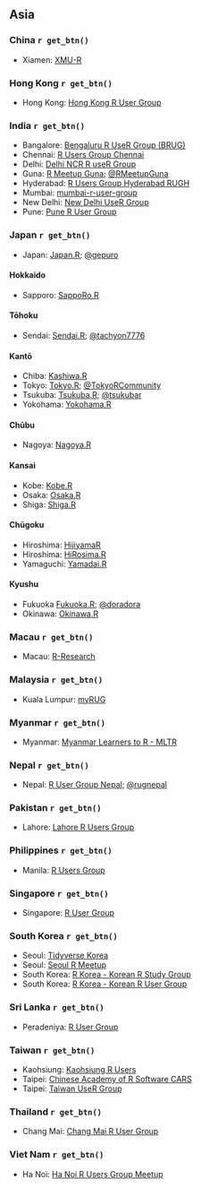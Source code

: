## Asia

### China `r get_btn()`

  * Xiamen: [XMU-R](https://www.meetup.com/RGROUP/)

### Hong Kong `r get_btn()`

  * Hong Kong: [Hong Kong R User Group](https://www.facebook.com/groups/hkrusers/)

### India `r get_btn()`

  * Bangalore: [Bengaluru R UseR Group (BRUG)](https://www.meetup.com/BengaluRu-use-R-gRoup/)
  * Chennai: [R Users Group Chennai](https://www.meetup.com/R-Users-Group-Chennai/)
  * Delhi: [Delhi NCR R useR Group](https://www.meetup.com/Delhi-NCR-useR-Group-R-programming-language/)
  * Guna: [R Meetup Guna](https://www.facebook.com/RMeetupGuna-103488354788793/); [\@RMeetupGuna](https://twitter.com/RMeetupGuna)
  * Hyderabad: [R Users Group Hyderabad RUGH](https://www.meetup.com/R-Users-Group-Hyderabad/)
  * Mumbai: [mumbai-r-user-group](https://www.meetup.com/mumbai-r-user-group/)
  * New Delhi: [New Delhi UseR Group](https://www.meetup.com/New-Delhi-R-UseR-Group/)
  * Pune: [Pune R User Group](https://www.meetup.com/Pune-R-junkies-Meetup/)

### Japan `r get_btn()`
  
  * Japan: [Japan.R](http://japanr.net/); [\@gepuro](https://twitter.com/gepuro)

#### Hokkaido {-} 

  * Sapporo: [SappoRo.R](http://kokucheese.com/event/index/423714/)

#### Tōhoku {-}

  * Sendai: [Sendai.R](https://sendair.connpass.com/); [\@tachyon7776](https://twitter.com/tachyon7776)

#### Kantō {-} 

  * Chiba: [Kashiwa.R](http://www14.atwiki.jp/kashiwar/)
  * Tokyo: [Tokyo.R](https://tokyor.connpass.com/); [\@TokyoRCommunity](https://twitter.com/TokyoRCommunity)
  * Tsukuba: [Tsukuba.R](https://www.meetup.com/ja-JP/TsukubaR/); [\@tsukubar](https://twitter.com/tsukubar)
  * Yokohama: [Yokohama.R](https://yokohamar.github.io/yokohama.r/)

#### Chūbu {-}

  * Nagoya: [Nagoya.R](https://atnd.org/events/78674)

#### Kansai {-} 

  * Kobe: [Kobe.R](http://kobexr.doorkeeper.jp/) 
  * Osaka: [Osaka.R](https://sites.google.com/site/osakarwiki/)
  * Shiga: [Shiga.R](http://atnd.org/events/5939)

#### Chūgoku {-}

  * Hiroshima: [HijiyamaR](https://atnd.org/events/81359)
  * Hiroshima: [HiRosima.R](http://hiroshimar.connpass.com/)
  * Yamaguchi: [Yamadai.R](https://atnd.org/events/37336)

#### Kyushu {-} 

  * Fukuoka [Fukuoka.R](https://fukuoka-r.connpass.com); [\@doradora](https://twitter.com/hashtag/doradora)
  * Okinawa: [Okinawa.R](http://www.okadajp.org/RWiki/?%E6%B2%96%E7%B8%84R%E5%90%8C%E5%A5%BD%E4%BC%9A)

  
### Macau `r get_btn()`

  * Macau: [R-Research](http://groupspaces.com/R-research/)

### Malaysia `r get_btn()`

  * Kuala Lumpur: [myRUG](https://www.meetup.com/MY-RUserGroup/)

### Myanmar `r get_btn()`

  * Myanmar: [Myanmar Learners to R - MLTR](https://www.facebook.com/groups/mmltr)

### Nepal `r get_btn()`

  * Nepal: [R User Group Nepal](https://www.meetup.com/R-User-Group-Nepal/); [\@rugnepal](https://twitter.com/rugnepal)

### Pakistan `r get_btn()`

  * Lahore: [Lahore R Users Group](https://lahorerug.wordpress.com/)

### Philippines `r get_btn()`

  * Manila: [R Users Group](https://www.meetup.com/R-Users-Group-Philippines/)

### Singapore `r get_btn()`

  * Singapore: [R User Group](https://www.meetup.com/R-User-Group-SG/)

### South Korea `r get_btn()`

  * Seoul: [Tidyverse Korea](https://www.facebook.com/groups/tidyverse)
  * Seoul: [Seoul R Meetup](https://www.meetup.com/seoul-r-meetup/)  
  * South Korea: [R Korea - Korean R Study Group](https://www.facebook.com/groups/krstudy/)
  * South Korea: [R Korea - Korean R User Group](https://www.facebook.com/groups/KoreaRUsers/)

### Sri Lanka `r get_btn()`

  * Peradeniya: [R User Group](https://groups.google.com/forum/?hl=en#!forum/r-user-group---srilanka) 
  
### Taiwan `r get_btn()`

  * Kaohsiung: [Kaohsiung R Users](https://www.facebook.com/groups/Kaohsiung.R.Users/#_=_)
  * Taipei: [Chinese Academy of R Software CARS](https://sites.google.com/site/zhonghuarruantixuehui/)
  * Taipei: [Taiwan UseR Group](https://www.meetup.com/Taiwan-useR-Group/)

### Thailand `r get_btn()`

  * Chang Mai: [Chang Mai R User Group](https://www.facebook.com/Chiang-Mai-R-362933103793288/)

### Viet Nam `r get_btn()`

  * Ha Noi: [Ha Noi R Users Group Meetup](https://www.meetup.com/Ha-Noi-R-Users-Group-Meetup/)
